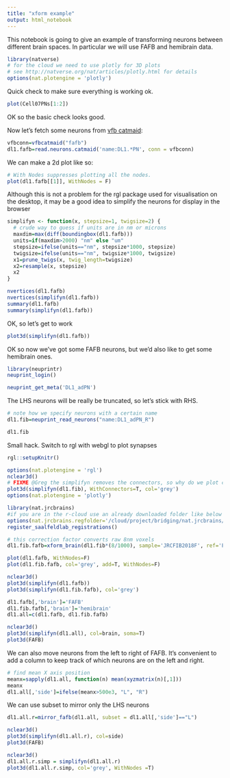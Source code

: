 ```yaml
---
title: "xform example"
output: html_notebook
---
```


This notebook is going to give an example of transforming neurons between different brain spaces. In particular we will use FAFB and hemibrain data.

```r
library(natverse)
# for the cloud we need to use plotly for 3D plots 
# see http://natverse.org/nat/articles/plotly.html for details
options(nat.plotengine = 'plotly')
```

Quick check to make sure everything is working ok. 
```r
plot(Cell07PNs[1:2])
```

OK so the basic check looks good.

Now let's fetch some neurons from [vfb catmaid](http://catmaid.virtualflybrain.org/):

```r
vfbconn=vfbcatmaid("fafb")
dl1.fafb=read.neurons.catmaid('name:DL1.*PN', conn = vfbconn)
```

We can make a 2d plot like so:
```r
# With Nodes suppresses plotting all the nodes. 
plot(dl1.fafb[[1]], WithNodes = F)
```

Although this is not a problem for the rgl package used for visualisation on the 
desktop, it may be a good idea to simplify the neurons for display in the browser

```r
simplifyn <- function(x, stepsize=1, twigsize=2) {
  # crude way to guess if units are in nm or microns
  maxdim=max(diff(boundingbox(dl1.fafb)))
  units=if(maxdim>2000) "nm" else "um"
  stepsize=ifelse(units=="nm", stepsize*1000, stepsize)
  twigsize=ifelse(units=="nm", twigsize*1000, twigsize)
  x1=prune_twigs(x, twig_length=twigsize)
  x2=resample(x, stepsize)
  x2
}
```


```r
nvertices(dl1.fafb)
nvertices(simplifyn(dl1.fafb))
summary(dl1.fafb)
summary(simplifyn(dl1.fafb))
```
OK, so let's get to work
```r
plot3d(simplifyn(dl1.fafb))
```


OK so now we've got some FAFB neurons, but we'd also like to get some hemibrain ones.

```r
library(neuprintr)
neuprint_login()
```

```r
neuprint_get_meta('DL1_adPN')
```

The LHS neurons will be really be truncated, so let's stick with RHS.
```r
# note how we specify neurons with a certain name
dl1.fib=neuprint_read_neurons("name:DL1_adPN_R")
```

```r
dl1.fib
```

Small hack. Switch to rgl with webgl to plot synapses

```r
rgl::setupKnitr()
```

```r
options(nat.plotengine = 'rgl')
nclear3d()
# FIXME @Greg the simplifyn removes the connectors, so why do we plot connectors here?
plot3d(simplifyn(dl1.fib), WithConnectors=T, col='grey')
options(nat.plotengine = 'plotly')
```

```r
library(nat.jrcbrains)
#if you are in the r-cloud use an already downloaded folder like below and register it..
options(nat.jrcbrains.regfolder='/cloud/project/bridging/nat.jrcbrains/')
register_saalfeldlab_registrations()
```

```r
# this correction factor converts raw 8nm voxels 
dl1.fib.fafb=xform_brain(dl1.fib*(8/1000), sample='JRCFIB2018F', ref='FAFB14')
```


```r
plot(dl1.fafb, WithNodes=F)
plot(dl1.fib.fafb, col='grey', add=T, WithNodes=F)

```

```r
nclear3d()
plot3d(simplifyn(dl1.fafb))
plot3d(simplifyn(dl1.fib.fafb), col='grey')
```

```r
dl1.fafb[,'brain']='FAFB'
dl1.fib.fafb[,'brain']='hemibrain'
dl1.all=c(dl1.fafb, dl1.fib.fafb)
```

```r
nclear3d()
plot3d(simplifyn(dl1.all), col=brain, soma=T)
plot3d(FAFB)
```

We can also move neurons from the left to right of FAFB. It's convenient to 
add a column to keep track of which neurons are on the left and right.

```r
# find mean X axis position
meanx=sapply(dl1.all, function(n) mean(xyzmatrix(n)[,1]))
meanx
dl1.all[,'side']=ifelse(meanx>500e3, "L", "R")
```

We can use subset to mirror only the LHS neurons
```r
dl1.all.r=mirror_fafb(dl1.all, subset = dl1.all[,'side']=="L")
```

```r
nclear3d()
plot3d(simplifyn(dl1.all.r), col=side)
plot3d(FAFB)
```

```r
nclear3d()
dl1.all.r.simp = simplifyn(dl1.all.r)
plot3d(dl1.all.r.simp, col='grey', WithNodes =T)
```
